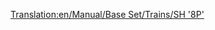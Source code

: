 [[Translation:en/Manual/Base Set/Trains/SH '8P']]
{{hu/Manual/Base Set/Trains/Vonatok|Típus=SH "8P"
|Image=[[File:en/Manual/Base Set/Trains/Sh8p.png]]
|Ár=9.745.218,- Ft (£25,781 $51.562)
|Sebesség=144 km/h (90 mph)
|Súly=170 t
|Teljesítmény=1.622 LE (1.193 kW)
|Üzemeltetési költség=805.896,- Ft (£2,132 $4.264)
|Kifejlesztve=1954
|Élettartam=23
|Kapacitás=N/A
|Leírás=A leggyorsabb, legerősebb (és legdrágább) gőzmozdony a játék mérsékelt éghajlatán, a gőzösök rajongói nem szívesen cserélik új újabb mozdonyra... 
|Valósság=Különös módon a [https://www.wikipedia.org/wiki/BR Standard Class 8 BR Standard Class 8] az alapja, melynek csak a prototípusa készült el.
}}